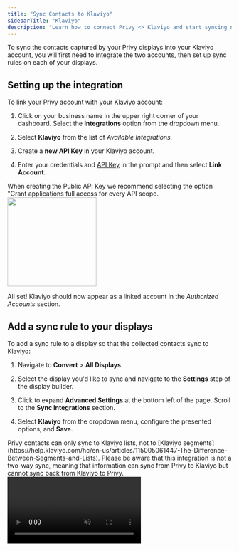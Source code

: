 ```yaml
---
title: "Sync Contacts to Klaviyo"
sidebarTitle: "Klaviyo"
description: "Learn how to connect Privy <> Klaviyo and start syncing new contacts."
---
```


To sync the contacts captured by your Privy displays into your Klaviyo account, you will first need to integrate the two accounts, then set up sync rules on each of your displays.

## Setting up the integration

To link your Privy account with your Klaviyo account:

1. Click on your business name in the upper right corner of your dashboard. Select the **Integrations** option from the dropdown menu.

2. Select **Klaviyo** from the list of *Available Integrations.*

3. Create a **new API Key** in your Klaviyo account.

4. Enter your credentials and [API Key](https://www.klaviyo.com/account#api-keys-tab) in the prompt and then select **Link Account**. 

<Note>
  When creating the Public API Key we recommend selecting the option "Grant applications full access for every API scope.
</Note>

<img height="200" src="/images/integrations/klaviyo-available-integrations.png" />

All set! Klaviyo should now appear as a linked account in the *Authorized Accounts* section.

## Add a sync rule to your displays

To add a sync rule to a display so that the collected contacts sync to Klaviyo:

1. Navigate to **Convert** > **All Displays**.

2. Select the display you'd like to sync and navigate to the **Settings** step of the display builder. 

3. Click to expand **Advanced Settings** at the bottom left of the page. Scroll to the **Sync Integrations** section.&#x20;

4. Select **Klaviyo** from the dropdown menu, configure the presented options, and **Save**.

<Warning>
  Privy contacts can only sync to Klaviyo lists, not to [Klaviyo segments](https://help.klaviyo.com/hc/en-us/articles/115005061447-The-Difference-Between-Segments-and-Lists). Please be aware that this integration is not a two-way sync, meaning that information can sync from Privy to Klaviyo but cannot sync back from Klaviyo to Privy. 
</Warning>

<video autoPlay muted loop playsInline className="sync-integrations" src="/images/integrations/sync-integrations-step.mp4" />

This display's signups will now sync to Klaviyo!

<Warning>
  Sync rules must be set up for each individual display.
</Warning>

<Warning>
  **Warning:** To successfully sync contacts with a phone number to Klaviyo, the number must be formatted using the [E.164 format](https://en.wikipedia.org/wiki/E.164) on the contact's profile in Privy. When collecting US-based or Canada-based numbers, the +1 country code is not required, as Privy will validate the number and automatically add this information if it is missing. All other numbers must include the country code (e.g., +44 for the UK). Privy will add the plus sign (+) if it is omitted. 
</Warning>

## Enabling Klaviyo session cookies in Privy

You can also tag a visitor with a [Klaviyo session cookie](https://help.klaviyo.com/hc/en-us/articles/360034666712-About-Cookies-in-Klaviyo#klaviyo-tracking-cookies1) after capturing an email with a Privy Convert display. This cookie allows you to trigger cart abandonment & browse abandonment emails directly from Klaviyo. To enable this feature: 

1. Click on your business name in the upper right corner of your dashboard. Select the **Business Settings** option from the dropdown menu. 

2. Select [**Customizations**](https://dashboard.privy.com/settings/customizations) from the left navigation and scroll down to the *Other Customizations* section. 

3. Check the **Enable Klaviyo Javascript integration** setting and then click **Save Changes**.

<img height="200" src="/images/integrations/klaviyo-session-cookie.gif" />

## Removing the integration

If you need to disconnect your Privy and Klaviyo accounts, follow these steps:

1. Click on your business name in the upper right corner of your Privy Dashboard. Select **Integrations** from the menu that appears.

2. Locate your Klaviyo integration under the *Authorized Integrations* section and select the **Delete** icon.

<img height="200" src="/images/integrations/klaviyo-remove.png" />